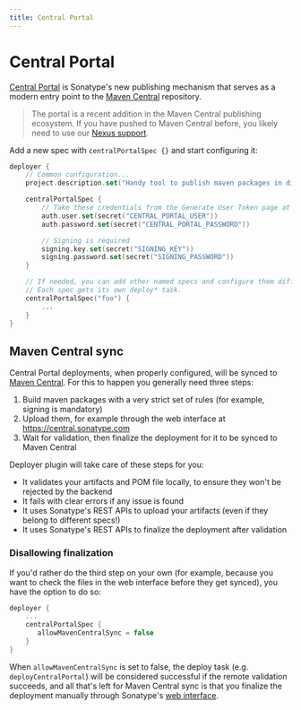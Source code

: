```yaml
---
title: Central Portal
---
```


# Central Portal

[Central Portal](https://central.sonatype.org/register/central-portal/) is Sonatype's new publishing mechanism
that serves as a modern entry point to the [Maven Central](https://central.sonatype.com/) repository.

> The portal is a recent addition in the Maven Central publishing ecosystem. If you have pushed to Maven Central
> before, you likely need to use our [Nexus support](sonatype).

Add a new spec with `centralPortalSpec {}` and start configuring it:

```kotlin
deployer {
    // Common configuration...
    project.description.set("Handy tool to publish maven packages in different repositories.")

    centralPortalSpec {
        // Take these credentials from the Generate User Token page at https://central.sonatype.com/account
        auth.user.set(secret("CENTRAL_PORTAL_USER"))
        auth.password.set(secret("CENTRAL_PORTAL_PASSWORD"))

        // Signing is required
        signing.key.set(secret("SIGNING_KEY"))
        signing.password.set(secret("SIGNING_PASSWORD"))
    }

    // If needed, you can add other named specs and configure them differently.
    // Each spec gets its own deploy* task.
    centralPortalSpec("foo") {
        ...
    }
}
```

## Maven Central sync

Central Portal deployments, when properly configured, will be synced to [Maven Central](https://central.sonatype.com/).
For this to happen you generally need three steps:

1. Build maven packages with a very strict set of rules (for example, signing is mandatory)
2. Upload them, for example through the web interface at https://central.sonatype.com
3. Wait for validation, then finalize the deployment for it to be synced to Maven Central

Deployer plugin will take care of these steps for you:

- It validates your artifacts and POM file locally, to ensure they won't be rejected by the backend
- It fails with clear errors if any issue is found
- It uses Sonatype's REST APIs to upload your artifacts (even if they belong to different specs!)
- It uses Sonatype's REST APIs to finalize the deployment after validation

### Disallowing finalization

If you'd rather do the third step on your own (for example, because you want to check the files in the
web interface before they get synced), you have the option to do so:

```kotlin
deployer {
    ...
    centralPortalSpec {
       allowMavenCentralSync = false
    }
}
```

When `allowMavenCentralSync` is set to false, the deploy task (e.g. `deployCentralPortal`) will be considered
successful if the remote validation succeeds, and all that's left for Maven Central sync is that you finalize
the deployment manually through Sonatype's [web interface](https://central.sonatype.com).

